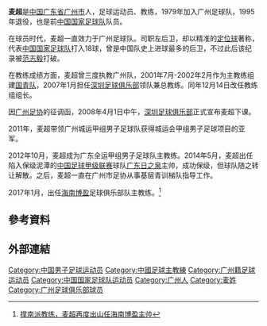 {{noteta|G1=足球}}
{{Football player infobox
| playername = 麦超
| fullname = 麦超
| englishfullname = 
| countryofbirth = 
| cityofbirth = [[广东省|广东省]][[广州市|广州市]]
| dateofbirth = {{birth date and age|1964|3|9}}
| height = {{height|m=1.78}}
| position = 后卫
| clubnumber = 
| currentclub = 
| youthyears = 
| youthclubs = 
| years = 1981-1993年<br/>1994-1995年
| clubs = 广州队<br/>[[广州太阳神|广州太阳神]]
| caps(goals) = <br/>34 (3)
| nationalyears = 1986-1992年
| nationalteam = {{fb|CHN}}
| nationalcaps(goals) = 62 (18)
| manageryears = 1997-1998年<br />2003-2005年<br />2008年<br />2008-2011年<br />2014年<br />2017-
| managerclubs = [[广州太阳神|广州太阳神]] <br /> [[广州日之泉|广州日之泉]] <br /> [[深圳足球俱乐部|深圳上清饮]] <br /> 广州城运队 <br /> [[广东日之泉|广东日之泉]] <br /> [[海南博盈|海南博盈]] 
| pcupdate            = 
| ntupdate            =
|}}
{{世大運獎牌記錄
|項目=足球
|a1=1985
|b1=3
}}
'''麦超'''{{BD|1964年|3月9日||}}是[[中国|中国]][[广东省|广东省]][[广州市|广州市]]人，足球运动员、教练，1979年加入广州足球队，1995年退役，也是前[[中国国家足球队|中国国家足球队]]队员。

在球员时代，麦超一直效力于广州足球队。司职左后卫，却以精准的[[定位球|定位球]]著称，代表[[中国国家足球队|中国国家足球队]]打入18球，曾是中国队史上进球最多的后卫，不过此后该纪录被[[范志毅|范志毅]]打破。

在教练成绩方面，麦超曾三度执教广州队，2001年7月-2002年2月作为主教练组建[[国青队|国青队]]，2007年1月担任[[深圳足球俱乐部|深圳足球俱乐部]]领队兼总教练。同年12月14日改任教练组组长。

因[[广州足协|广州足协]]的征调函，2008年4月1日中午，[[深圳足球俱乐部|深圳足球俱乐部]]正式宣布麦超下课。

2011年，麦超带领广州城运甲组男子足球队获得城运会甲组男子足球项目的亚军。

2012年10月，麦超成为广东全运甲组男子足球队主教练。2014年5月，麦超出任陷入保级泥潭的[[中国足球甲级联赛|中国足球甲级联赛]]球队[[广东日之泉|广东日之泉]]主帅，成功保级，但球队随之转让解散。之后，麦超一直在广州市足协从事基层青训梯队指导工作。

2017年1月，出任[[海南博盈|海南博盈]]足球俱乐部队主教练。<ref>[http://mt.sohu.com/20170120/n479239748.shtml 撑南派教练，麦超再度出山任海南博盈主帅]</ref>

== 參考資料 ==
{{Reflist}}

== 外部連結 ==

{{广州足球队主教练}}
{{1988年奥运会足球比赛中国参赛名单}}
{{1988年亚洲杯足球赛中国参赛名单}}
{{1994年广州太阳神名单}}
{{1995年广州太阳神名单}}
{{1997年广州太阳神名单}}
{{1998年广州太阳神名单}}
{{2003年广州香雪名单}}
{{2004年广州日之泉名单}}
{{2005年广州日之泉名单}}
{{2014年中甲分类名单日之泉}}
{{2017年中乙分类名单海南}}

[[Category:中国男子足球运动员|Category:中国男子足球运动员]]
[[Category:中國足球主教練|Category:中國足球主教練]]
[[Category:广州籍足球运动员|Category:广州籍足球运动员]]
[[Category:中国国家足球队运动员|Category:中国国家足球队运动员]]
[[Category:广州人|Category:广州人]]
[[Category:麦姓|Category:麦姓]]
[[Category:广州足球俱乐部球员|Category:广州足球俱乐部球员]]